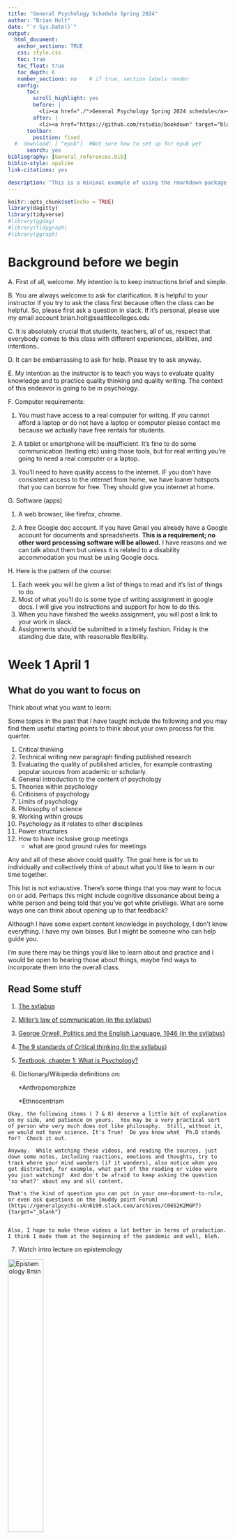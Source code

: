 ```yaml
---
title: "General Psychology Schedule Spring 2024"
author: "Brian Holt"
date: "`r Sys.Date()`"
output: 
  html_document:
   anchor_sections: TRUE
   css: style.css
   toc: true
   toc_float: true
   toc_depth: 6
   number_sections: no    # if true, section labels render
   config:
      toc:
        scroll_highlight: yes
        before: |
          <li><a href="./">General Psychology Spring 2024 schedule</a></li>`
        after: |
          <li><a href="https://github.com/rstudio/bookdown" target="blank">Published with bookdown</a></li>
      toolbar:
        position: fixed
  #  download: [ "epub"]  #Not sure how to set up for epub yet
      search: yes
bibliography: [General_references.bib]
biblio-style: apalike
link-citations: yes

description: "This is a minimal example of using the rmarkdown package for general psychology"
---
```


```r
knitr::opts_chunk$set(echo = TRUE)
library(dagitty)
library(tidyverse)
#library(ggdag)
#library(tidygraph)
#library(ggraph)
```



# Background before we begin

  A. First of all, welcome. My intention is to keep instructions brief and simple. 

  B. You are always welcome to ask for clarification. It is helpful to your instructor if you try to ask the class first because often the class can be helpful. So, please first ask a question in slack. If it's personal, please use my email account brian.holt@seattlecolleges.edu

  C. It is absolutely crucial that students, teachers, all of us, respect that everybody comes to this class with different experiences, abilities, and intentions..

  D. It can be embarrassing to ask for help. Please try to ask anyway.

  E. My intention as the instructor is to teach you ways to evaluate quality knowledge and to practice quality thinking and quality writing. The context of this endeavor is going to be in psychology.

  F. Computer requirements: 

   1. You must have access to a real computer for writing. If you cannot afford a laptop or do not have a laptop or computer please contact me because we actually have free rentals for students. 

   2. A tablet or smartphone will be insufficient. It's fine to do some communication (texting etc) using those tools, but for real writing you're going to need a real computer or a laptop. 
  
  3. You'll need to have quality access to the internet.  IF you don't have consistent access to the internet from home, we have loaner hotspots that you can borrow for free.  They should give you internet at home.
  
G. Software (apps)

  1. A web browser, like firefox, chrome. 

  2. A free Google doc account. If you have Gmail you already have a Google account for documents and spreadsheets. **This is a requirement; no other word processing software will be allowed.** I have reasons and we can talk about them but unless it is related to a disability accommodation you must be using Google docs.

 
H. Here is the pattern of the course: 

  1. Each week you will be given a list of things to read and it's list of things to do. 
  2. Most of what you'll do is some type of writing assignment in google docs. I will give you instructions and support for how to do this. 
  3. When you have finished the weeks assignment, you will post a link to your work in slack.
  4. Assignments should be submitted in a timely fashion. Friday is the standing due date, with reasonable flexibility. 



# Week 1 April 1 {#Week1} 

## What do you want to focus on
Think about what you want to learn:

Some topics in the past that I have taught include the following and you may find them useful starting points to think about your own process for this quarter.

1. Critical thinking
2. Technical writing new paragraph finding published research
3. Evaluating the quality of published articles, for example contrasting popular sources from academic or scholarly.
4. General introduction to the content of psychology
5. Theories within psychology
6. Criticisms of psychology
7. Limits of psychology
8. Philosophy of science
9. Working within groups
10. Psychology as it relates to other disciplines
11. Power structures
12. How to have inclusive group meetings
    * what are good ground rules for meetings

Any and all of these above could qualify.
The goal here is for us to individually and collectively think of about what you'd like to learn in our time together.

This list is not exhaustive. There's some things that you may want to focus on or add. Perhaps this might include cognitive dissonance about being a white person and being told that you've got white privilege. What are some ways one can think about opening up to that feedback?

Although I have some expert content knowledge in psychology, I don't know everything. I have my own biases. But I might be someone who can help guide you.

I'm sure there may be things you'd like to learn about and practice and I would be open to hearing those about things, maybe find ways to incorporate them into the overall class. 

## Read Some stuff

1. [The syllabus](https://docs.google.com/document/d/1Jwo68U8f3gWTWgu_EuTNyGQD2KQeQROsqP_BauADs1g/){target=”_blank”}

2. [Miller's law of communication (in the syllabus)](https://docs.google.com/document/d/1Jwo68U8f3gWTWgu_EuTNyGQD2KQeQROsqP_BauADs1g/edit#heading=h.exo9wouxy9qk){target=”_blank”}

3. [George Orwell, Politics and the English Language, 1946 (in the syllabus)](https://docs.google.com/document/d/1Jwo68U8f3gWTWgu_EuTNyGQD2KQeQROsqP_BauADs1g/edit#heading=h.f3hxyeh73uh7){target=”_blank”}

4. [The 9 standards of Critical thinking (in the syllabus)](https://docs.google.com/document/d/1Jwo68U8f3gWTWgu_EuTNyGQD2KQeQROsqP_BauADs1g/edit#heading=h.j2nlxy74qee8){target=”_blank”}

5. [Textbook, chapter 1: What is Psychology?](https://openstax.org/books/psychology-2e/pages/1-introduction){target=”_blank”}

6. Dictionary/Wikipedia definitions on: 

      *Anthropomorphize
 
      *Ethnocentrism

```block

Okay, the following items ( 7 & 8) deserve a little bit of explanation on my side, and patience on yours.  You may be a very practical sort of person who very much does not like philosophy.  Still, without it, we would not have science. It's True!  Do you know what  Ph.D stands for?  Check it out.

Anyway.  While watching these videos, and reading the sources, just down some notes, including reactions, emotions and thoughts, try to track where your mind wanders (if it wanders), also notice when you get distracted, for example, what part of the reading or video were you just watching?  And don't be afraid to keep asking the question 'so what?' about any and all content. 

That's the kind of question you can put in your one-document-to-rule, or even ask questions on the [muddy point Forum](https://generalpsychs-xkn6199.slack.com/archives/C06S2K2MGP7){target="_blank"}


Also, I hope to make these videos a lot better in terms of production.  I think I made them at the beginning of the pandemic and well, bleh.
```
7. Watch intro lecture on epistemology

[![Epistemology 8min](../images/Epistemology_better.png){width="40%"}](https://youtu.be/RHBljDEU5GE "Epistemology"){target='_blank'}

8. Read about "stereotype threat".  Not stereotypes.  There is a difference.  You'll need to find a source or two on your own and be sure to keep track of your sources; include them in your writing as necessary.  

9. [Watch video on writing guide](https://www.youtube.com/watch?v=ytWuC6tns_w&feature=youtu.be){target="_blank"}

10. Re-read the critical thinking items in the syllabus
    * Write them in your one document to rule them all and give a one-sentence description of each **using your own words.**

11. Read/skim [Chapter 2 of your textbook](https://openstax.org/books/psychology-2e/pages/2-introduction){target="_blank"}.  This means you should read the first page and the summary page of the chapter, and then skim the chapter for things relevant to your work or interests.  Take notes on what you find. You can put them into the google doc if you want.

12. Read @Schwartz1771, [The importance of stupidity in scientific research
](https://jcs.biologists.org/content/121/11/1771){target='_blank'}


## Do the following

1. Introduce yourself in  [#introductions](https://generalpsychs-xkn6199.slack.com/archives/C06RYTD2ZF0){target=”_blank”} 

2. Take a look at the [Getting_started](https://rpubs.com/briholt/Getting_started/){target=”_blank”}, in particular the menu item [__Using Google Docs__](https://rstudio-pubs-static.s3.amazonaws.com/711457_14b5e3e44b37451cab75199c01ffc96c.html#oneToRule){target=”_blank”}.

3. Frequently asked questions 

4. Write something about what interests you about psychology in your one google doc..remember, have one document. Be sure to give it a title.  Write about things that interest you and ponder whether psychology is related.  **Don't write a book report**.  Be honest, here. I'm not interested in what you **think** you should be interested.  So if you aren't interested in psych, that's okay!.  Some people take this course because it's a prereq for other courses.  That's okay!

5. On the same google document, make a new page, title it, and write some thoughts down to the following prompts.  

    a) What is your process for thinking clearly?

    b) How do you know something is true?
    

6. [Red scare assignment](https://docs.google.com/document/d/17cknH7NPIA6h9AZXirtSAxFGTvNC_pwYYJhEdcTE3J8/edit){target=”_blank”} 

   *  Do this one without over thinking it.  
   *  add this to your google doc.  You can add it as a new page.
<br>
<br>

7. Read some of your classmates' posts and comment on some.  
   
8. Read [This evaluation](https://docs.google.com/document/d/1-g6-uJELM5zgb-yTRCQ8Ah76P9FccFZ_V2GK6YwP3iw/edit?usp=sharing){target='_blank'}

9. Reminder to write down descriptions of the critical thinking standards in your own words.

10. Write a synthesis of the 4 sources above (1. the critical thinking standards, 2. stupidity in science, 3. red scare evaluation--the evaluation, not your thoughts, and then 4. chapter 2).  You may want to consider a comment about whether you think knowledge is static.

```block

Please do not summarize these articles.  Synthesize.  Use the lecture just below to help.


```

  * [Lecture on one way to write a synthesis paper--This should pop-up a new tab/window but you'll have to log in to canvas because that is how the videos are stored.](https://northseattle.hosted.panopto.com/Panopto/Pages/Viewer.aspx?id=44737fc2-c8cb-4286-9dcf-ac4b011de256){target='_blank'}


11. Put your writing into the 'one doc to rule them all'.  Give that page a new heading, a title. Highlight that title and go to the 'insert' menu item and insert "bookmark".  You should see a little blue ribbon and a "link" that you can copy and paste.

12. When you are done, post to the [#week-1](https://generalpsychs-xkn6199.slack.com/archives/C06S80U5T44){target="_blank"} channel by including a link to your document from step 2 above. 

13. Read and comment upon some of your classmates submissions.  In google docs, you can highlight any part of their page and then create a comment by right clicking or using the keyboard shortcut "Ctrl + alt + m"

14. Please fill out this [Importance of Sexuality Survey](https://docs.google.com/forms/d/e/1FAIpQLSfpnmmTRSjBNa50tTLHsUX3venfF8aTe85CCXVha6cFeO_Sew/viewform?usp=sf_link){target='_blank'}.  It is anonymous. I do not collect information that can be personally tied to you. If you are logged into your google account, google will show you your email address and say that you can use your account to 'store' your work so that you can come back to it. But that's google and not the survey.  I don't track your email.

* It's not required, but it's helpful for my classes because it is useful to see how surveys are supposed to work.





```block
<span class='underline'>Note on References and only using URLs</span>

Your instructor will frequently remind you to not rely on URLs when referencing. If the URL is available, you should include it in the reference, but whenever you are supporting a claim with a reference you should fill out the full reference, including the author, the year it was published, its title, and the publisher. The reason is that URLs will change from time to time as this happened to your instructor with the bloom taxonomy link.
```





## Conversation Questions

These are questions that I'd like to discuss in class/zoom sessions.  I think that if you've done the reading/watching of videos, you may have the ability to contribute to the conversation.

A) What is the confirmation bias?
B) What is a workflow?
C) What value is there in synthesizing information?




## Week content in class

### Basic Workflow for Critical Thinking and Writing

Introduction to critical thinking and writing

Steps in the critical thinking and writing process

Developing a thesis statement

Structuring an essay

Causal inference in graphs

Correlations and statistics



<!-- # Week 2 April 8  {#Week2} -->
<!-- ## Orienting comment -->

<!-- Memory is a relatively shallow level of knowledge. Check out this simple hierarchy pertaining to thinking: [Bloom's taxonomy ](https://uwaterloo.ca/centre-for-teaching-excellence/blooms-taxonomy-learning-activities-and-assessments){target="_blank"} [-@centreforteachingexcellenceBloomTaxonomyLearning2019].  If you expand the "cognitive domain" you'll see that remembering and understanding are pretty low on this scale.  There are other scales out there, but Bloom is well known. -->

<!-- You might also notice that summary is much lower than synthesis, which is way over under "create". -->

<!-- Back to my point, vocabulary is a very low level type of knowledge. It's not without importance. The more you immerse yourself into a discipline, you'll need to know the vocab for efficient/accurate information.  But that will come while you are in your groove. -->

<!-- And, so, the reasons that human beings create schools and classes, such as ours, is to learn things in a deeper way. -->

<!-- You may be interested to know in Psychology, what causes attention deficit hyperactivity disorder. You might wonder what causes bipolar disorder or why is it that you enjoy one type of activity but somebody else does not. Or perhaps how it is that certain romantic partners get along while others do not. These are all interesting questions and curiosities. -->

<!-- The moment you start getting into those questions, it would be nice if there were short answers but those short answers are usually simplistic and shallow. -->

<!-- So we have to practice, and it is a practice--you don't just get an education and stop learning--you have to keep practicing what you know and how you know it. And it turns out that 'how you know something' is a philosophical question. -->

<!-- So, week 2 is going to be a lot to do with philosophy. It overlaps a little bit with the materials you watched during week one. But the idea is that you're going to have to reflect a little bit about this epistemological question: how do you know what you know? -->


<!-- # Week 3  Jan 15 {#Week3} -->

<!-- ## It's a pretty dense unit. -->

<!-- ## Do, Watch, and Read the following -->

<!-- A. Make a note of how much you think you understand about biological influences of psychology. For example, you might simply "I understand 20% of biological influences on our lives". If you aren't sure what this means, post a question to the [#muddy-point-boardhttps://generalpsychs-xkn6199.slack.com/archives/C06S2K2MGP7){target="_blank"}. For what it's worth a lot of students mistakenly interpret this question as "how much does biology cause our behavior". That's not what I'm asking.  I'm asking to assess how much you think you understand about biology causing behavior. And don't over think it.  You are just estimating some amount of confidence in your understanding. -->

<!-- B. Pick a behavior; it could be a feeling, an action, a thought, but try to keep it simple (thoughts may actually be too hard) and write a few sentences that explains how biologically it happens. **Do this before watching/reading below** -->

<!-- C. [Layers of Psychological explanation--10 min](https://youtu.be/q_kqltsG9Xs){target='_blank'} -->

<!-- D. [Biopsych youtube playlist, 10 videos of various lengths](https://www.youtube.com/playlist?list=PLDEwZwMNQswtFvhRvOliHzeDfuBPIdsSf){target='_blank'} -->


<!-- E. Read [Chapter 3 of your textbook](https://openstax.org/books/psychology-2e/pages/3-introduction){target="_blank"} -->


<!-- F. Skim Nancy Chick, [Metacognition](https://cft.vanderbilt.edu/guides-sub-pages/metacognition/){target="_blank"} -->

<!-- G. Skim Alfie Kohn, [The Case Against Grades](https://www.alfiekohn.org/article/case-grades/){target="_blank"} -->


<!-- ## Do the following -->

<!-- 1. Reassess your understanding from above A. -->
<!-- 2. What would you add to your understanding in B? -->
<!-- 3. Ask chatGpt to what the neuronal threshold is, and then ask it what changing the threshold would do to "selective signal transmission". Ask it questions, challenge it, drill down a bit.   Share both your questions and its answers in your google document. Include some of the back and forth between you and GPT. -->
<!-- 4. Whether or not the textbook and videos led to any new learning, identify what you would like to know more about in biological psychology.  What is still missing for you?  Put this into your one google doc to rule them all by placing it in a new page -->
<!--     * On that new page, write a quick title like "psycho-biology I'm interested in" -->
<!--     * highlight that title, and then go to the "insert" menu and insert "bookmark".  You should see a little blue ribbon -->
<!--     * if you click on that text, you should see a "link" option. Copy that link and... -->
<!-- 5. ...share your ideas from # 3 above to the the [#week 3 channel](https://24generalnorthseattle.slack.com/archives/C06CHHPT5V4){target="_blank"} -->
<!-- 6. Read some other posts from classmates and comment about some areas of interest. -->

<!-- ## In Class/zoom Conversation Questions -->

<!-- These are questions that I'd like to discuss in class/zoom sessions.  I think that if you've done the reading/watching of videos, you may have the ability to contribute to the conversation. -->

<!-- A) How does your brain know the difference between real and imaginary? -->
<!-- B) Where is "information" in the brain? -->
<!-- C) what metaphors are useful to think about how the nervous system works? -->



<!-- # Week 4 Jan 22 {#Week4} -->

<!-- ## Do, Watch, and Read the following -->

<!-- A. Like last week, Pick a behavior--a feeling, an action, a thought, but try to keep it simple (thoughts may work here) and write a few sentences into your google doc that explains how the environment causes the behavior. Make sure it's different from week 3. -->

<!-- Said another way, explain what is happening in the environment to elicit the behavior.  For clarification, you could say last week the biology is **how** a behavior works while this week you are explaining **when** it works. **Do this before watching/reading below** -->

<!-- >    As an example, consider driving a car down a street and you hit the brakes.  The behavior is the stepping on the brake.  What environmental stimulus 'caused' the stepping on the brake? -->

<!-- This is an example; you should come up with your own. -->

<!-- B. Read/skim [Chapter 6 of your textbook](https://openstax.org/books/psychology-2e/pages/6-introduction){target="_blank"} -->

<!-- C. [Learning theories youtube playlist, videos 1: 2 (this reads as 1 through 2)](https://www.youtube.com/playlist?list=PLDEwZwMNQswsCPfmo03BZBkLURdfDubMX){target='_blank'} -->

<!-- D. [Video on the law of effect](https://www.youtube.com/watch?v=fanm--WyQJo){target='_blank'} -->

<!-- E. [Remaining Learning theories youtube playlist](https://www.youtube.com/playlist?list=PLDEwZwMNQswsCPfmo03BZBkLURdfDubMX){target='_blank'} -->

<!-- F. @Naik_2001  -->

<!--   * Link to their article [Behaviorism as a theory of personality](http://personalityresearch.org/papers/naik.html){target='_blank'} -->


<!-- ## Do some stuff: -->

<!-- 1. Reassess your understanding from above, week 4, part A. Can you see what has changed in your understanding?  Can you jot down some ideas that shows this new learning?  Maybe some vocabulary?  Maybe some vocab that is still confusing. -->
<!-- 2. Is your chosen behavior better explained by classical conditioning or operant conditioning?  What key feature led you to this choice? -->
<!-- 3. Whether or not the textbook and videos didn't lead to any new learning, identify what you would like to know more about.  What is still missing for you? -->
<!-- 4. Choose a new behavior that you want to change its frequency.  Like eating more chocolate.  I mean less.  Less chocolate.  How might you change the **environment** so that you eat ~~more, damn I mean~~ less chocolate?  This is Brian's example. You should come up with your own -->
<!-- 5. Link your writing for  what you just wrote in #3 and #4 to channel [#week-4](https://24generalnorthseattle.slack.com/archives/C06EPMWR26A){target='_blank'}. -->
<!-- 6. Comment and try to engage with a few of your classmates on this assignment.   -->
<!--     * In particular, try to give feedback--kindly--where you found someone's writing clear or unclear.   -->
<!--     * Don't simply say this is clear or not.  -->
<!--     * Share your interpretations of what they wrote. You could say something like "when I read this section, I see a couple of different ways to understand it.  Here is 1, here is another.  Do one of my interpretations line up with your intentions?" -->



<!-- # Week 5 Jan 29 {#Week5} -->

<!-- <span style="color: violet;">Lots to do this week.  Buckle up. Get moving.</span> -->

<!-- ## New layer of explanation: Cognition background -->

<!-- So this week throws us into the deep end of the pool regarding the way that we think about the world. -->

<!-- Probably before human beings have been writing and painting on the inside of caves there has been some quality of activity that we would recognize as “thinking.” -->

<!-- Fast forward to the 60's when computers began to displace workers in the workplace, the concept of 'computer as a machine" crept into the collective conscious of people across the planet and we began to recognize that in some ways humans have a cognitive ability that might be modeled as a computer.  -->

<!-- In other words, during the fifties and sixties, Humanity received a new lexicon for describing things like memory, thinking, and processing information.  You could call it the 'information processing model" of the Brain. -->

<!-- Our contemporary understanding of long-term memory is *because* we first had a computer part called a hard drive. I'm oversimplifying it a bit, but what I want to impress upon you is that a lot of the hypothetical constructs that we use today to describe thinking came about because we invented computers. Yes, we all had some concept of memory before computers.  But computers gave us a new metaphor to operationally define how memory might work.  **Key phrase "operational define"** -->

<!-- Once we had a lexicon about computers we then began to use that lexicon to describe humans. It's not a perfect model, but it's taught us a lot about the limits of our cognitive powers. -->

<!-- ## Instructions -->

<!-- To begin, and before you start doing more reading and writing, I want you to first imagine some scenario. Maybe it’s simple like watching a bird. Maybe you can do it right now as you read these instructions.  If you want to write it in your google document, you can.  But you don't have to.  -->



<!-- While you do this, imagine that you are able to witness your thoughts from the point of view of another person, or perhaps a different side of yourself. -->

<!-- >“So, I can see myself, Brian, sitting at his computer writing these words and I notice that Brian looks up at the window and appreciates the leaves in the sun on the Rhododendron outside this room; it was around then that Brian thought to use ‘watching a bird’ as a part of the assignment. He also felt a little like he’d rather be out in the sun but a lot of people need him to finish this. Brian also considered not including that last sentence.” -->

<!-- It might be that you are watching your behavior and then noting the pattern of how/where your thoughts come about; it might be an auditory exercise where you’re able to listen and hear the words you’re saying. Most of you do this naturally, but some of you might not have a lot of experience in observing your own thoughts. This is a meta cognitive exercise. -->

<!-- ## Do One of the following (Part A) -->

<!-- I am only asking you to think of one of the following. You can write about this material, but you **may want to keep it private**, stored in another document.  Notice that I'm **not** asking you to post your writings about this imagined scenario, described next.  -->

<!-- * Think about why you might not ask somebody out on a date.  A lot of the first thoughts that come to your mind will be relatively broad and vague. A good example of this is going to be a fear of rejection. If you think about this particular example, try to think about a specific person that you do, but do not, want to ask out on a date, and think about the follow-up thoughts that arise when you say "I'm afraid of being rejected”. What comes after "afraid of being rejected?"  Play with answers around  "what if you are rejected?"  **you don't have to put this in your one google doc** -->

<!-- * Or think about somebody you are romantically involved with but are afraid to bring up a topic. I'm not really interested in the topic itself, but what I am interested is to have you write down the obstacles you perceive to be present making this topic difficult, and then to analyze your thoughts, beliefs, and assumptions about those obstacles. **you don't have to put this in your one google doc** -->

<!-- * Or, if you are not involved in a romantic relationship, think about a difficult conversation with an authority figure. Something you would like to tell them,  But won't because of what you perceive to be obstacles to that conversation. **you don't have to put this in your one google doc** -->

<!-- Again, you don't have to do all of these, I am asking you to identify 1 of the above and to think about your thoughts. Specifically, which thoughts arise and then think about the cascading thoughts that follow.  Asking “so what” might be useful.   For example, “I don't want to ask that person out because I'm afraid they will turn me down.”  So what?  Because rejection means….  So what?   do this a few iterations. -->


<!-- ## Do the following (Part B) -->

<!-- ### Biases -->

<!-- 1. Make a guess as to the number of cognitive biases there are. If you don't know what this means, that's okay. Guess anyway.  Write down the guess in your one google document. -->

<!-- 2. Go to Wikipedia and look up "list of cognitive biases".  Use the full phrase. Now, right down how many cognitive biases you see on the page (estimates are fine...don't count the actual number!) -->

<!-- 3. Pick 3 of your favorite biases from that Wikipedia list and describe them in your own words; include a link to them along with a proper reference.  I don't have a preference for which referencing style.  But URL's are not enough.  They are helpful, but they can die/change. Always include the classic information (author, year, title, publisher). -->

<!-- ## Read the following -->

<!-- A. Read/skim [Chapter 7 of your textbook](https://openstax.org/books/psychology-2e/pages/7-introduction){target="_blank"} -->

<!-- B. Read the following excerpt (just below in blue) from the book The Craft of research @boothCraftResearch2016 -->


<!-- ```{block,type='blueBackground'} -->
<!-- <h2 style="text-decoration: underline;">Craft of Research Excerpt</h2> -->
<h4 style="text-decoration: underline;">Why write our research up?</h4>

For some of you, the invitation to join into a expert research conversation may still seem easy to decline but if you accept it you'll

One answer is that we write not just to share our work but to improve it before we do.

<h4 style="text-decoration: underline;">Write to remember</h4>

Experienced researchers first write just to remember what they read. A few talented people can hold in mind masses of information, but most of us get lost when we think about what *Smith found in light of Wong's position, and compare both to the odd data in Brunelli, especially as they are supported by Buscovich but what was it that Smith said?* When you don't take notes on what you read, you are likely to forget or, worse misremember it.

<h4 style="text-decoration: underline;">Write to understand</h4>

The second reason for writing is to see larger patterns in what you read. When you arrange and rearrange the results of your research in new ways, you discover new implications, connections, and complications. Even if you could hold it all in mind, you would need help to line up arguments that pull in different directions, plot out complicated relationships, sort out disagreements among experts.

*I want to use these claims from long, but her argument is undercut by Smith's data. When I put them side-by-side, I see that Smith ignores this last part of Wong's argument. aha! If I introduce it with this part from Brunelli, I can focus on one more clearly. *

That's why careful researchers never put off writing until they've gathered all the data they need: they write from the start of their projects to help them assemble their information in new ways.

<h4 style="text-decoration: underline;">Write to test your thinking</h4>

But even when they agree that writing is an important part of learning thinking and understanding some still wonder why they can't write up their research in their own way, why they have to satisfy demands imposed by a community that they have not joined, or even want to, and conform to conventions they did nothing to create.

*Why should I adopt language in forms that are not mine? Aren't you just trying to turn me into an academic light yourself? If I write as you expect me to, I risk losing my identity.*

Such concerns are legitimate (most teachers wish students would raise them more often). But it would be a feeble education that did not change you at all, and the deeper your education the more it will change the "you" that you are or want to be.

That's why it is so important to choose carefully what you study and with whom. But it would be a mistake to think that learning to report sound research must threaten your true identity. It will change the way you think, but only by giving you more ways of thinking. You will be different by being freer to choose who you want to be and what you want to do with your life.

But the most important reason for learning to write in ways readers expect is that when you write for others, **you demand more of yourself and when you write for yourself alone.** By the time you fix your ideas in writing, they are so familiar to you that you need help to see them not for what you want them to be *but for what they really are.*

<!-- You will understand your own work better when you try to anticipate your readers inevitable and critical questions: how have you evaluated your evidence? Why do you think it's relevant? What ideas have you considered but rejected? -->
<!-- ``` -->
<!-- ## Do the following Part C -->

<!-- 1. Without using an anecdote, defend this statement: "Multitasking is a myth". Defend means to use a combination of logic and evidence, so be sure to do a bit of outside reading on the topic. When you do this part of your work, be mindful of the critical thinking standards.  This work should be in your google doc. -->

<!-- 2. Link your work to the [#week 5](https://24generalnorthseattle.slack.com/archives/C06F90LR9ND){target='_blank'} channel -->

<!-- # Week 6 Feb 5 {#Week6}  -->

<!-- ```{block, type='instructorNote'} -->
<!-- On Thursday, Feb 8, there will be no classes held for the whole college district.   -->

<!-- Faculty are expected to be doing other college work.  It's like a teacher's workshop day. -->

<!-- Which means none of you can be required to attend any class on 2/8.  For any class in the whole Seattle college district.   -->
<!-- ``` -->

<!-- ## Read the following -->

<!-- A. Read/skim [Primer for Behaviorism and Semantic networks](https://docs.google.com/document/d/1MMziOQh7NjWRnrzCZDT99ArOu8Nv6CzQfTEfbSCzjYA/){target="_blank"}. This will be a review, basically. -->

<!-- * skim this but pay closer attention to the semantic sections with the schematics for cars -->
<!-- * Think of a subject.  Maybe it's something academic like math, biology.  Maybe it's about sports, or in particular a single sport, like (the only one that matters) basketball. -->
<!--    * in what specific ways would the semantic network be different between a novice and expert?  I don't expect you to know technical terms here (In graph analysis, nodes are the bubbles with concepts, while edges are the lines that connect) but I want you to have an appreciation for how people may differ in terms of their networks.  How do experts differ from novices in terms of their networks.  Are they more complicated?  More lines?  Different organization?  It's helpful to think of something you are knowledgeable about because if you are the novice, it's hard to imagine what the expert knows.  If you have a much younger sibling, think about how they approach something that you might be quite good at but they are still learning.  -->

<!-- B. Read/skim [Chapter 8 of your textbook](https://openstax.org/books/psychology-2e/pages/8-introduction){target="_blank"} -->

<!-- C. Read [How to Study, By Brian Holt](https://docs.google.com/document/d/1j9LFqr5DQnj_0HU7lQrTdmo9kG2otEITHXUrGzYQdvg/edit?usp=sharing){target="_blank"} -->

<!-- ## Do the following -->

<!-- 1. Now that you've done the multitasking is a myth assignment,ask chat gpt to defend the claim that multitasking is a myth.  In other words, see how GPT would do your assignment.  -->

<!--     * go to chat gpt: https://chat.openai.com/ -->

<!--     * Think of gpt as a person to converse with. Be skeptical of it, so if it says something as if it were all knowing, don’t believe it. -->

<!--     * Ask it about cultural differences. Ask it meta questions. In other words, don’t think of chat gpt as a source of content or correct, objective, knowledge. Think of it instead as someone who does not think critically but has access to a lot of information and can emotionally handle tough questions (because, of course, it’s not human.) -->

<!--   * And then use the critical thinking standards to interrogate its claims. -->

<!--   * Have it check it's own confirmation biases. -->

<!--   * Highlight and copy the exchange and then paste it into your google doc. -->


<!-- 2. Identify the metaphorical dragons (the dangerous, European kind) that interfere with your learning. Maybe one of them is anxiety about performing well. And this dragon makes it difficult to focus and to filter out extraneous distractions. Or maybe another dragon is the lure of interesting things in your social network making your phone buzz with texts or other activity.  Maybe it’s a dragon of inertia, making it hard to start new things.  There are many dragons. -->

<!-- 3. After you’ve listed a few (at least 2) of these dragons, what can you do to either slay these dragons, or can you use them, trick them to actually help you learn new material?  If you aren’t sure where to begin, you might consider your textbook (ch's 7 and 8) and to read that material again as if you’ve been given a secret scroll...a treasure map that helps you.  Obviously the textbook is not going to give you a simple formula like " problem x is solved by y". But if you take this adventure, keep notes as you re-read the chapters.  Ask the chapters questions...even if the chapter can't answer it. -->

<!-- 4. Write down your solutions and post them, or at least the ones with which you feel comfortable sharing in the [#week 6 channel](https://24generalnorthseattle.slack.com/archives/C06GXH9H0S2){target='_blank'} -->

<!-- 5. Once you have shared material to [#week-6](https://24generalnorthseattle.slack.com/archives/C06GXH9H0S2){target='_blank'}, Right click your post and notice the drop down menu that allows you "Reply in thread", and tag 3 people in our class by using the @ symbol and their name.  Ask them to take a look at your work and ask them for feedback on some part.  Maybe it's your writing--like word choice and/or clarity.  Maybe it's something about your critical thinking.  This is hard ask to make of others but try it anyway.  Also, because it's still the pandemic and everything is just hard, don't fret if people you invite can't respond. It's likely that they are just overwhelmed with something. -->

<!-- 6. If you are invited to give feedback to people's writing, be kind.   -->

<!--     * Remember that they are trying things out and are sharing potentially vulnerable parts of their lives.  If you need help giving feedback, send your instructor a /dm and I can help. -->

<!--     * also, you don't have to respond to everyone who invites you. -->

<!--     * If you do respond, think about what was asked of you.  Don't try to solve any problems but instead find ways to ask questions.  "I wonder if there is another way for this section to be more clear becauseI see a few different ways to interpret what you said."  That's just an example.  But the key is ask questions and to not simply say "this is wrong" or something aggressive like that. -->

<!-- 7. Another Sexual information questionnaire:  [Sexual Assertiveness](https://docs.google.com/forms/d/e/1FAIpQLSfCHJDqjWxvaJZRBZYdZL_TjbDyZG_4XGwgNebWbzaPwIY2Pg/viewform){target='_blank'} -->

<!--     -Like before, it's optional an anonymous.  But because I found errors in my Human Sexuality textbook, I'd like to provide better information to my students while learning a bit about our community college population -->



<!-- # Week 7  Feb 12 {#Week7} -->

<!-- ## Read the following: -->

<!-- * Re-Read/skim Nancy Chick, [Metacognition](https://cft.vanderbilt.edu/guides-sub-pages/metacognition/){target="_blank"} -->

<!-- * Re-Read/skim Alfie Kohn, [The Case Against Grades](https://www.alfiekohn.org/article/case-grades/){target="_blank"} -->

<!-- * [Do A self-reflection Survey--be sure to select week 9 self-reflection](https://docs.google.com/forms/d/e/1FAIpQLSdCKXCNvH-nSdnuCz0OrFUcQPZXVEugR4D5lyBiZzNKYVkANw/viewform?usp=sf_link){target="_blank"} -->

<!--     * the text boxes you see in this survey will expand to accommodate what you need to write.  In other words, don't feel like you must only say like 3 words to just fit the box shown. -->

<!-- * [William Perry's development theory on thought](https://cse.buffalo.edu/~rapaport/perry.positions.html){target='_blank'} -->

<!-- * [Developmental Chapter Textbook](https://openstax.org/books/psychology-2e/pages/9-introduction){target='_blank'} -->

<!-- * Places to Intervene in a System [@meadows_leverage_1999 -this link goes to our schedule's References at the bottom; <b>there you'll find a link to the actual document...Right click that link to open it</b>]  (But here is a direct link to the document just for ease: [https://donellameadows.org/archives/leverage-points-places-to-intervene-in-a-system/](https://donellameadows.org/archives/leverage-points-places-to-intervene-in-a-system/){target="_blank"} ) -->
<!--    * This is both at times an easy and difficult read.  It's lengthy.  Give yourself time. Take notes.  Think of examples that apply to you. -->
<!--    * [Class video as an intro to systems.  I think this might be very helpful](https://youtu.be/b3ylatiAbBs){target='_blank'} -->

<!-- Piaget Videos -->

<!-- * [Developmental playlist](https://www.youtube.com/playlist?list=PLDEwZwMNQswtr-oKhhK78fBfQlBLZHTN9){target='_blank'} -->

<!-- ### Brian's workflow video -->

<!-- #### Two Videos you could watch if you are still unclear about workflow..they are a bit boring so watch at fast speed. -->

<!-- 1. This one is recent, shorter (~18 minutes), and a general psychology class.  The document and video can be found here...it's a past struggle regarding [whether people have a natural or learned fear of snakes.](https://youtu.be/I4PiC3xvmXk){target="_blank"} -->

<!-- 2. In my abnormal psych class, a few quarters ago I was asked to show how I might use tools to solve a question.  Here is a 36 minute video to that end. You might find it useful to see what I mean by "having a workflow" as a way to think critically.  -->

<!--   * [Brian's workflow on whether Acute stress disorder is a good predictor of developing PTSD](https://youtu.be/y0V92Ggp0sc){target="_blank"}.  Admittedly, it's a bit tedious.  You should watch this on <b>2x speed.</b> -->


<!-- ## Do some work: -->

<!-- * Think about something in the developmental chapter (your choice), like attachment or Piaget (equilibrium), as a systems approach. -->

<!-- * From a systems point of view, using some of Meadows [@meadows_leverage_1999] concepts, explain why upset toddlers go to mom. In a document, write down your ideas. -->

<!-- * Now go to chatgpt and ask it why toddlers go to mom. -->

<!--     * ask your question -->

<!--     * when it answers, use the critical thinking standards to think about its answer. Is there an area that is weak? Ask GPT to explain, to reconcile itself, to consider things it left out. -->

<!--     * Highlight and copy the chat gpt thread and paste it into your google doc. You might need to edit the formatting a bit. -->

<!-- * Look at your "dragon" work from the past week again.  Consider them from a systems point of view.  What is the focal "stock" of the system?  In the same document as above, write a bit about how positive and negative feedback loops help you avoid doing work. -->

<!-- ```{block, type='blueBackground'} -->
<!-- <span class='sidenote'>Use the jargon correctly</span> -->

<!-- Positive and negative do NOT mean good or bad, respectively.  So be thoughtful about what a *positive feedback* loop is, and what it does. -->

<!-- ``` -->
<!-- * Post your one-document again in the [#week7](https://24generalnorthseattle.slack.com/archives/C06H18Y6LE9){target=”_blank”} channel.  -->



<!-- # Week 8 Feb 19  {#Week8} -->

<!-- This week is a more proper assignment to practice self-reflection, metacognition, and critical thinking.  It's a little bit more involved so I've put the instructions into a google document so that this page isn't overwhelming. -->

<!-- Be sure to ask questions in the muddy-point channel if they come up.  -->

<!-- Also, take a look a head for the remaining weeks of the quarter.  Lots to do and you'll need to organize your approach so that you don't fall behind.  -->

<!-- ## (re)Read/watch some -->

<!-- A. Nancy Chick, [Metacognition](https://cft.vanderbilt.edu/guides-sub-pages/metacognition/){target="_blank"} -->


<!-- ## Do the following -->

<!-- A. [Complete the following metacog assignment posted in a google doc](https://docs.google.com/document/d/1hCDt07L5NhMy0SQDW3k9g9O14YF0k0R-Gklzd7rTP4A/edit?usp=sharing){target="_blank"} -->

<!-- B. Post to the [#week8](https://24generalnorthseattle.slack.com/archives/C06KE102RT4){target="_blank"} channel, invite 2 people to review your work by using the "@" symbol.  So, simply post your URL, and then reply to that post and ask a few people to take look at your work.  -->

<!-- Ask them to take a look at your work and ask them for feedback on some part--but be specific.  Maybe it's your writing--like word choice and/or clarity.  Maybe it's something about your critical thinking.  This is hard ask to make of others but try it anyway.  Also, because it's still the pandemic and everything is just hard, don't fret if people you invite can't respond. It's likely that they are just overwhelmed with something. -->

<!-- C. If you are invited to give feedback to people's writing, be kind.   -->

<!--     * Remember that they are trying things out and are sharing potentially vulnerable parts of their ideas.  If you need help giving feedback, send your instructor a message and I can help. -->

<!--     * also, you don't have to respond to everyone who invites you. -->

<!--     * If you do respond, think about what was asked of you.  Don't try to solve any problems but instead find ways to ask questions.  "I wonder if there is another way for this section to be more clear because I see a few different ways to interpret what you said."  That's just an example.  But the key is ask questions and to not simply say "this is wrong" or something aggressive like that. -->

<!-- The exercise of inviting people to look at your work gives the author some control on what feedback they'd like to receive, so honor that.  -->

<!-- # Week 9 Personality Feb 26 20 {#Week9} -->

<!-- ## Be sure to check out Week 11 Gun violence assignment on social psychology -->

<!-- As an assignment, it may be taxing so you'll want to plan out your next few weeks. -->

<!-- ## Personality -->

<!-- This week is an introduction to personality. -->

<!-- You will want to read the textbook and to keep some ideas in mind. -->

<!-- The first is that there's basically four major theories of personality.  [However, there are others](https://en.wikipedia.org/wiki/Personality_psychology#:~:text=The%20major%20theories%20include%20dispositional,instead%20take%20an%20eclectic%20approach){target='_blank'}.  There are also offshoots and sub theories. -->

<!-- The four major theories that I think of include psychoanalysis (with several sub-types often associated with particular people), Humanistic (with existentialism as a sub-type), Cognitive-behavioral, and finally Trait/dispositional approaches (the Big-5 being the most researched). -->

<!-- The second thing to be aware of is that there are several persistent and likely impossible problems to solve in studying personality. The classic example: "is a behavior the consequent of a person's personality--like an internal trait system, or is that behavior a result of environmental influence?" -->



<!-- |Here are these persistent problems I mentioned: -->
<!-- |:---| -->
<!-- |1.  <span class='underline'>Mind/body</span>-- Descartes split body from mind with his "I think therefore I am" bit.  Some know this as Cartesian dualism, the viewpoint that mind and body are separate things.  Body has matter, mind does not, and therefore not subject to scrutiny.  Dualism fosters reductionism, the attempt to discover ‘truth’ by breaking things down into simpler units.  In personality, we often talk about motivation and so a question that comes up is whether mind has anything to do with it...but right away, then, you are locked into a dualism.  -->
<!-- |2. <span class='underline'>Person vs situation</span>-- Both are correct.  But for decades this was (and sometimes still is) the big friction within Personality studies.  Behavioral psychologists tend to de-emphasize  "person variables" as unimportant and insist that situations are responsible for eliciting, shaping, etc behavior.  On the other hand, Personologists tend to de-emphasize situational factors as “nuisance variables or noise”.  The debate is basically a draw. -->
<!-- |3. <span class='underline'>Nature vs nurture</span>-- what is **THE** cause?  Studying personality requires an acceptance of both causes are necessary.  Another way to say this is that all behavior is 100% nature and 100% nurture because our biology doesn't live in a vacuum; our biology develops in an environment and will be sensitive to that environment.  -->
<!-- |4. <span class='underline'>Determinism vs freedom</span>-- Mostly self explanatory; to what degree do we actually choose our behaviors?  Free will is hard to study in the lab and philosophically difficult to prove (I'm trusting what philosophers tell me). -->
<!-- |5. <span class='underline'>Stability vs change</span>-- personality traits consistently show stability.  However, this does not mean uniformity.  Here is one of those places I think one needs to think of interaction effects.  So, personality seems to be quite stable after your mid 20's, probably due to some biological maturation (eg, impulse control), but major life events, traumas, psychotherapy can also bring about some personality change.   -->
<!-- |6. <span class='underline'>Reification</span>--  treating a hypothetical construct as real. Intelligence is a hypothetical construct.  It can be used to predict behavior pretty well, sometimes, for some people, but it’s not a real ‘thing’.  Making it real would be to reify it.  -->
<!-- |7. <span class='underline'>Extrapolation</span>--  this is extending known data into new areas. Lots of science occurs in the lab in order to control variables and to determine effect sizes, but in the end we want to see the degree to which their findings apply to the real world.  Often this shows up when studying ‘micro’ behaviors, as in how do neurons actually affect social situations. -->
<!-- |8. <span class='underline'>Diversity</span>-- You will see that personality theorists often project their own personality and experiences into their theories. And given a lack of diversity in psychology for the past 100 years it’s fair to say that these theories may be lacking pluralistic values. -->

<!-- ## Read/Watch -->

<!-- * [Read the following example of how plagiarism is easy to commit](https://docs.google.com/document/d/1_-FUu6dDQC9FL38jCeRGMaXPq57PF6AsxczwZY4Hlpw/edit#){target='_blank'} -->

<!-- * [Personality Chapter Textbook](https://openstax.org/books/psychology-2e/pages/11-introduction){target='_blank'} -->

<!-- * Video's on personality (about 1.3 hours)  -->
<!--   * [Personality part 1](https://youtu.be/IhYt6xhG-6Q){target='_blank'} -->

<!--   * [Personality part 2](https://youtu.be/0lJqfoT-W0Y){target='_blank'} -->


<!-- ```{block,type='blueBackground'} -->
<!-- Please don't skip these following videos/pods--stroke of insight and words.  Let me know if the links don't work for you.  -->
<!-- ``` -->

<!-- * [Stroke of Insight](https://www.youtube.com/watch?v=QTrJqmKoveU){target='_blank'}    about 20 minutes -->

<!-- * [radiolab on words](http://www.radiolab.org/story/91725-words/){target='_blank'}    about 60 minutes (3 segments) -->

<!-- ## Do the following -->

<!-- * [take the big 5 test here](http://www.personalitytest.net/ipip/index.html){target='_blank'} -->
<!--     * There are 2 versions to choose from, a short and long. -->
<!--     * You may want to save your output for posterity.  The output should include your score on the 5 dimensions (OCEAN) plus 6 sub-tests for a total of 30 results. -->
<!--     ```{block,type='instructorNote'} -->
<!--     Don't publish this in your one-doc to rule...You can if you want but it is somewhat private information.  -->
<!--     ``` -->
<!-- * In 1- 2 pages, respond to the prompt: "what do we mean by ‘identity’?" -->
<!--     * If you use chatGPT, do not have it write this for you.  I will know because I've already given the prompt to it.  If you have gpt write the answer for you, I'll catch and report your plagiarism. -->
<!--       * my hope is that people won't cheat like this because there are no points lost for mistakes.  -->
<!--     * You can use chatGPT to help you think about your work.  Ask it questions. That is fine. Just don't let it do the work for you.  -->
<!--     * Be clear about your constructs, -->
<!--     * use research outside (in addition to the above sources) of the things listed above, -->
<!--     * support your thinking about what identity means.  (support means use the critical thinking standards) -->
<!--     * use what we’ve covered anywhere in the course. -->
<!--     * This is an impossible assignment, which means that it's huge.  You can't do a comprehensive job.  You have to pick your approach, decide on what to include or exclude. Just be transparent about it) -->
<!-- * Post your work in the [#week-9](https://24generalnorthseattle.slack.com/archives/C06LF0CPCA1){target='_blank'} channel -->
<!-- * Comment with the intent to engage 1-2 of your classmates and their writing. -->


<!-- ```{block,type='blueBackground'} -->
<!-- Another way to think about this assignment:   If students take an intro to psych class, should they not be able to reasonably answer the question "what is identity?"  Not exhaustively answer it, not write a master's thesis, but to be able to point to the complexity of the problem while still committing to some conclusion. -->
<!-- ``` -->


<!-- * Re-Read/skim Nancy Chick, [Metacognition](https://cft.vanderbilt.edu/guides-sub-pages/metacognition/){target="_blank"} -->

<!-- * Re-Read/skim Alfie Kohn, [The Case Against Grades](https://www.alfiekohn.org/article/case-grades/){target="_blank"} -->

<!-- * [Do A self-reflection Survey--be sure to select week 9 self-reflection](https://docs.google.com/forms/d/e/1FAIpQLSdCKXCNvH-nSdnuCz0OrFUcQPZXVEugR4D5lyBiZzNKYVkANw/viewform?usp=sf_link){target="_blank"} -->

<!--     * the text boxes you see in this survey will expand to accommodate what you need to write.  In other words, don't feel like you must only say like 3 words to just fit the box shown. -->



<!-- # Optional assignment on Killmonger -->

<!-- Last quarter I made an offhand comment about killmonger from the marvel movie universe.  It was in the context of a need to operational define terms like villain, hero, tragic hero, etc. -->

<!-- I offer it as an optional but different opportunity to think about psychology and to demonstrate critical thinking.  -->

<!-- ## [Is Killmonger a villian or a tragic hero?](https://docs.google.com/document/d/1PQ4GopLAz2gnCf6RH3PjAdjAepYdgpMdUeIwEPNEkbY/edit?usp=sharing){target='_blank'}  -->



<!-- Again, it's optional and not obviously connected to Psychology but a reasonable argument that it's related to personality, abnormal Psych, and social psych could be made.  You don't have to make a connection to psychology, but if you do this assignment, you really should use a workflow and the critical thinking standards. -->

<!-- # Week 10 Abnormal March 4 {#Week10} -->

<!-- ## Be sure to check out Week 11 on social psychology -->

<!-- As an assignment it may be taxing so you'll want to plan out your next few weeks -->

<!-- ## Abnormal Psych -->

<!-- Abnormal psychology has a lot of hidden dangers. Which means I have a responsibility to call out a couple of things in a way that's different than past weeks. -->

<!-- First thing is to Beware of the medical student syndrome. This is the tendency for medical students to self-diagnose when learning about new and exotic illnesses. The same thing happens in Abnormal psychology. The profession tries to make diagnosis clear to those who actually make diagnoses. But that means that non-experts will overestimate their own ability to accurately diagnose self and others. -->

<!-- So please don't. Don't diagnose yourself and don't diagnose others.  If you think that you or someone you know struggling with a mental disorder don't try to diagnose them or even offer advice. Instead ask them what they need, and listen. -->

<!-- ## Read/Watch -->

<!-- * [ADHD youtube primer, about 30 minutes](https://www.youtube.com/watch?v=ouZrZa5pLXk){target='_blank'} -->
<!--   * if you ever wondered if you have ADHD, this might be helpful (thought don't diagnose yourself with just this video. You need a trained diagnostician to do it right). -->

<!-- * [Abnormal Psych Chapter Textbook](https://openstax.org/books/psychology-2e/pages/15-introduction){target='_blank'} -->

<!-- * @efran_defining_2007 This has some nice controversial and provocative ideas.  Not everyone will like them. You'll need to look this up using the Library's database.   -->


<!-- The specific database is called Pro-quest.  [This schedule has instructions for doing this](#PeriodicalLocator). -->




<!-- * [Lecture on Diathesis Stress Model](https://youtu.be/1MaaORgCHvc){target='_blank'}   15 minutes -->

<!-- * [Lecture on how anxiety is about survival](https://youtu.be/bVdEGLSmXlk){target='_blank'}   7 minutes -->

<!-- * [Optional Lectures on depression](https://www.youtube.com/playlist?list=PLDEwZwMNQswsr6gT7c0HT9rbpW5X-lstj){target='_blank'}  50 minutes'ish -->

<!-- * [Optional case study interview of a person suffering from Schizophrenia](https://youtu.be/bqBbGoN-dWE){target='_blank'} 7 min -->

<!-- * Questions to ask yourself when thinking about abnormal psychology -->

<!--   * What is normal versus abnormal?  What does the textbook say? What is missing? -->

<!--   * What dominates your thinking about human motivation? Is there a particular psychological theory that you tend to gravitate to? For instance, are all things biological? Cognitive? Do you feel a need to simplify? -->

<!--   * Remember earlier in the quarter when I had you watch the systems within psychology video. This video was a brief introduction to the fact that human motivation is layered. Certainly there are biological reasons for why we do what we do, but there's also learning histories, cognitive processes, personality variables, but also social influences. All of these things are happening all of the time. So somebody says that they're depressed, do you have a tendency to say oh there's something biological wrong? Socially wrong? -->

<!--   * Keep in mind: how do we measure abnormal behavior? -->
<!--   * Who has the power to say one thing is normal versus another? Does that power come from cultural norms? Somewhere else? Do we give up this power?  Are we aware we have some power? -->

<!--   * When a diagnostician gives a diagnosis, who do they serve? -->

<!-- ## Do some stuff -->

<!-- * Respond to anything above.  Write maybe 2 or 3 paragraphs.  Yes, this is light. -->

<!-- * Share your writing with the  Channel [**#week-10**](https://24generalnorthseattle.slack.com/archives/C06LB8K0TAS){target='_blank'}  -->

<!-- * Comment on 2 or 3 of your classmates work. -->


<!-- # Week 11 (March 11) {#Week11} -->

<!-- This week is a bit different as I'm giving a lot more instruction given the potentially provocative content. -->

<!-- Will still have the "read stuff, do stuff" but most instructions will be found here: -->

<!-- ## 1. [Assignments are here](https://docs.google.com/document/d/1oaC-Q_UNuxG16e3CSc-zRBfJzk9X92yjQPQ0f-PDoCw/edit?usp=sharing){target="_blank"} -->

<!--    * The channel will be [#week-11](https://24generalnorthseattle.slack.com/archives/C06LHQ5M39R){target="_blank"} -->

<!-- ## 2. [Final Self-reflection](https://forms.gle/VhfLKCBMugfDJuy18){target="_blank"} -->

<!-- ## 3. All work should be completed by end of day, Sunday March 17, 2024. -->




# Appendix

## Critical Thinking

The closest thing to a rubric we may have in my class is a list of critical thinking attributes. You can find them in the [syllabus here](https://docs.google.com/document/d/1Jwo68U8f3gWTWgu_EuTNyGQD2KQeQROsqP_BauADs1g/edit#heading=h.j2nlxy74qee8){target=”_blank”}. 

Though the critical thinking attributes are found there, I don't spend a lot of time talking about critical thinking attitude, but they would include things like patients, humility, curiosity, etc.  They are just as important but not something I focus on in this class.

### Some Intro videos on Critical thinking

Here is a simple [Introduction to critical thinking, broadly](https://youtu.be/3CkLAMLTkmI){target='_blank'}

It doesn't go into detail about the critical thinking standards found in the syllabus; maybe a video on that will come later.  


## Using the library {#useLibrary} 

The library has set up a simple library guide for our class.  You can find it here: [Abnormal Psychology library guide](https://libguides.northseattle.edu/psych220). I

```block
<span class='sidenote'>Note: Don't pay for articles</span>

One important word of advice is to never pay for a scholarly article. If you go online and use Google, or even Google Scholar to find online sources, you may be directed to the publication that will charge you a large amount of money to access just one article.  So don’t do that.

Generally there are ways to get articles through our library, so don't pay for articles.
```


To get started with our readings, you'll need to use our Library (online, of course) to obtain many of the articles.  

Finding journal articles is a skill that gets better with practice.  This happens to be why Librarians are so helpful.  They've actually been trained so if you can't find an article, it's okay to ask librarians for help.  

In fact, here is how you can [get help from North Seattle's library staff](https://libguides.northseattle.edu/welcome/askus). 

### Relationship of an article to its Journal

Using hierarchies helps us organize information. Journal articles, or for that matter the file directories on your computer, work somewhat like an address for a person's home. There are several different parts that give us information to track down and locate whatever it is we're looking for, be it a computer file, or Journal article. Basically, a journal article  has the following components, some of which may be familiar to you :

      Database (of periodicals)
        Periodical (eg., magazine, newspaper, scholarly journal)
         Year (of publication)
           Volume Number
            Volumne Issue number
             Page Number (optional, often unnecessary)
               Article Title
                  Author

So, to find an article, you'll need to know the parts above.  When you are given a list of references, or citations, nearly all of the information needed above is given to  you.  What is not given, or at least is done implicitly with web searches, is access to the top part, the database.  

#### Here is a typical citation:

>Author(s). (year of pub). "Article Title." <span class='underline'>Periodical title</span>. Volume Number (issue number).

The information in a citation isn't presented in the same hierarchy as above, but all of the necessary parts are there.  

Here is an example citation (reference) for something we may read.  Can you identify the periodical?

>Jay Efran, Michael Lukens, Mitchell Greene. 2007. “Defining Psychotherapy: The Last 25 Years Have Taught Us That It’s Neither Art nor Science.” <span class='underline'>Psychotherapy Networker</span> 31 (2). 

Most of the items in the list above are self-explanatory. I want to focus a bit about periodicals.

```block
<span class='sidenote'>Note on formatting citations: underlining publication titles</span>

In print, publication titles are *italicized*.  I have a very hard time noticing that subtle font.  

When you submit a written manuscript for printing, publication titles are <span style='text-decoration: underline'>underlined</span> because traditionally manuscripts were typed with typewriters, and to be able to type italicized words required an entire additional alphabet represented in the hammers.  So, underlining was how you could emphasize a word, and the printer--a physical person--could notice the author's formatting intent and correctly publish the final product in italics. 

It's a bit different now with our computers, obviously.  Still, I have a hard time seeing italicized words and will occasionally use underline. 

So, sometimes I'll underline pub titles, sometimes I'll italicize. I have no rule on this.  I am chaos manifested.  Beware. 
```

#### Periodicals

These are just the names of the major publication. _The New York Times_, is colloquially known as a newspaper but technically it is a periodical. <span class='underline'>The Journal of Abnormal Psychology</span> is also a periodical. 

When we search for articles, we have to first know which journal, or periodical, owns that article.  So it is a little counter intuitive but once we have identified an article we would like to read, we have to first find out whether or not our College has access to that periodical.  

To do that, we have to use our colleges periodical locator.

### Finding a journal using Periodical locator

#### Periodical locator {#PeriodicalLocator} 

Notice the first link within [North's Article page](https://libguides.northseattle.edu/welcome/articles).  It should say "Periodical Locator"

There are many databases, inside of these databases are pages of journals, and inside those journals are articles. 

**We need to use the periodical locator to determine which database houses which periodical.  With that, we can then open up that periodical and get the article**


```block
<span class='sidenote'>Note on 'free' articles and tuition/fees</span>

Part of the fees that you pay as a student are used to pay subscriptions for these periodical databases. We have a small, but pretty good selection. Major universities have much larger collections due to their size and tuition/fee structure.

So in a way, you are **not** actually getting this for free because you are paying for library access. That's the benefit of taking classes from a college. If you were not an active student, you would not be able to see many of these articles.

So, download them all!
```

##### Here's the main point:  

I've given you a list of Articles to read. To read them, you must first find them; some will be out in the internet, some will be in our schools' databases. So, use the information I've given you to find out which location (database, Wikipedia, google, google scholar) you'll need to search to obtain the full article. You will start by using the periodicals locator tool.

Let's use that @efran_defining_2007 article.  

1. Go to  [North's Article page](https://libguides.northseattle.edu/welcome/articles) and click on the periodical locator.  

2. Type in the periodical for Efran's piece. 

You will see a link with the periodical's name.  Go ahead and click on this but beware of the next instruction:

3. Once you have clicked on that link you may want to start searching within that publication. But do not do that. Instead, notice a little bit further down the search box you should see something that says "View online" and beneath that you should see something that says "proquest research library".   It’s this piece we need.

That Proquest research library is the database that you've all paid fees to access. So you need to remember that database name.

4. While remembering that database name, you need to go back to  [North's Article page](https://libguides.northseattle.edu/welcome/articles).

5. Notice what is presented here. You can see Periodical locator, but notice "A to Z" list of databases.  (You might also notice just below two links; one to academic search and the other to Proquest).

![North's Find Periodicals](../images/NorthLibrarySearch.png)

6. Click on "A to Z"

7. You might notice that there are 67 databases that North Seattle has premium access to. In our case we're going to be looking for the proquest direct database. And we can either click on the letter "P" or we can just type in proquest direct.


```block
<span class='sidenote'>Note on Popular sources</span>

You may also notice the little tag "popular" next to proquest link.  That's an indicator that the articles are not peer reviewed and so aren't exactly cutting edge science. Even though this particular journal we are looking for, _Psychotherapy Networker_, is flagged as a popular type, it is a place for therapists to share their thoughts on the profession so there is a lot of value in it.

For help in distinguishing the different types of sources, the library has some guides:

* [Scholar vs popular](http://libguides.northseattle.edu/c.php?g=97441&p=630690)

* [Find Scholarly Journals](http://libguides.northseattle.edu/c.php?g=97441&p=630669)

```

8. Opening Proquest from your home, or remotely, you will need to validate your credentials. In other words, you need to prove that your are in fact students of North Seattle before you can continue, which is why you've been prompted to give your last name and student ID number. Once you do that you'll then be able to see inside of the proquest database. Then you can now search for the article.


    - 8a. If you don't know your @ seattlecolleges.edu email, or email password, you can go to this location [https://tools.seattlecolleges.edu/Initialize/resetmypassword](https://tools.seattlecolleges.edu/Initialize/resetmypassword){target='_blank'} to update it, reset/change the password. If you still can't get access, let me know.

9. You should see you simple search box, where you can enter in important bits of information. I often start with the author's last name, in this case, Efran,and then some unique identifying feature of the article. A few key words of the article title, or perhaps the full article title will be useful.

But notice that next to the text boxes there are drop down menus. You need to use those, otherwise the search engine will just search for your terms anywhere in the document and will provide too many 'hits'. Instead, you should indicate ‘Efran’ as author, and "defining" in the document title. (of course, you could search any way you like).

When you search for those two terms in their respective fields, you will get two hits and one of them is the article we need. You should notice that it is a full text, not all databases provide full text documents. But in this case it's a full text. You can either print it or read it online.

Yay.  Now you can find the other articles. 

### A quick video of the process

## Anatomy of a journal article

#### Title
#### Abstract
#### Introduction
##### Lit review
##### hypothesis
#### Methods
##### Participants
##### Materials
##### Procedure
#### Results
#### Discussion
#### References





`r if (knitr:::is_html_output()) '
# References {-}
'`



